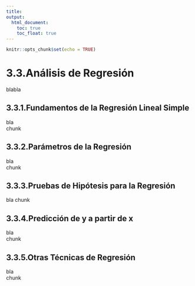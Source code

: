 ```yaml
---
title:
output:
  html_document:
    toc: true
    toc_float: true
---
```


```r
knitr::opts_chunk$set(echo = TRUE)
```

# 3.3.Análisis de Regresión

blabla  

## 3.3.1.Fundamentos de la Regresión Lineal Simple

bla  
chunk

## 3.3.2.Parámetros de la Regresión

bla  
chunk

## 3.3.3.Pruebas de Hipótesis para la Regresión

bla
chunk

## 3.3.4.Predicción de y a partir de x

bla  
chunk

## 3.3.5.Otras Técnicas de Regresión

bla  
chunk
